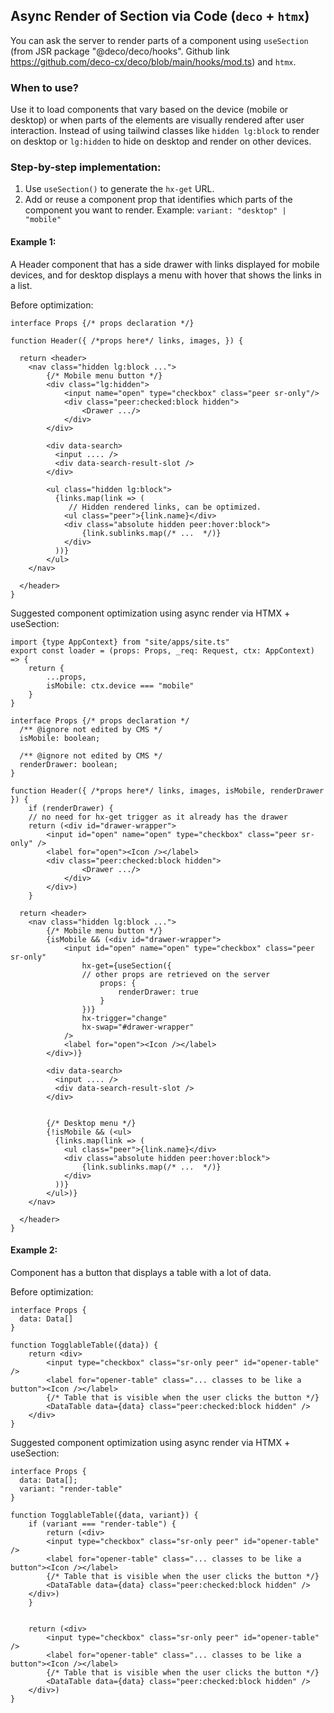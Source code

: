 ## Async Render of Section via Code (`deco` + `htmx`)

You can ask the server to render parts of a component using `useSection` (from JSR package "@deco/deco/hooks". Github link https://github.com/deco-cx/deco/blob/main/hooks/mod.ts) and `htmx`.

### When to use?

Use it to load components that vary based on the device (mobile or desktop) or when parts of the elements are visually rendered after user interaction. Instead of using tailwind classes like `hidden lg:block` to render on desktop or `lg:hidden` to hide on desktop and render on other devices.

### Step-by-step implementation:

1. Use `useSection()` to generate the `hx-get` URL.
2. Add or reuse a component prop that identifies which parts of the component you want to render. Example: `variant: "desktop" | "mobile"`

#### Example 1:
A Header component that has a side drawer with links displayed for mobile devices, and for desktop displays a menu with hover that shows the links in a list.

Before optimization:

```tsx
interface Props {/* props declaration */}

function Header({ /*props here*/ links, images, }) {

  return <header>
	<nav class="hidden lg:block ...">
		{/* Mobile menu button */}
		<div class="lg:hidden">
			<input name="open" type="checkbox" class="peer sr-only"/>
			<div class="peer:checked:block hidden">
				<Drawer .../>
			</div>
		</div>

		<div data-search>
		  <input .... />
		  <div data-search-result-slot />
		</div>

		<ul class="hidden lg:block">
		  {links.map(link => (
		     // Hidden rendered links, can be optimized.
			<ul class="peer">{link.name}</div>
			<div class="absolute hidden peer:hover:block">
				{link.sublinks.map(/* ...  */)}
			</div>
		  ))}
		</ul>
	</nav>

  </header>
}
```

Suggested component optimization using async render via HTMX + useSection:

```tsx
import {type AppContext} from "site/apps/site.ts"
export const loader = (props: Props, _req: Request, ctx: AppContext) => {
	return {
		...props,
		isMobile: ctx.device === "mobile"
	}
}

interface Props {/* props declaration */
  /** @ignore not edited by CMS */
  isMobile: boolean;

  /** @ignore not edited by CMS */
  renderDrawer: boolean;
}

function Header({ /*props here*/ links, images, isMobile, renderDrawer }) {
	if (renderDrawer) {
	// no need for hx-get trigger as it already has the drawer
	return (<div id="drawer-wrapper">
		<input id="open" name="open" type="checkbox" class="peer sr-only" />
		<label for="open"><Icon /></label>
		<div class="peer:checked:block hidden">
				<Drawer .../>
			</div>
		</div>)
	}

  return <header>
	<nav class="hidden lg:block ...">
		{/* Mobile menu button */}
		{isMobile && (<div id="drawer-wrapper">
			<input id="open" name="open" type="checkbox" class="peer sr-only" 
				hx-get={useSection({
				// other props are retrieved on the server
					props: {
						renderDrawer: true
					}
				})}
				hx-trigger="change"
				hx-swap="#drawer-wrapper"
			/>
			<label for="open"><Icon /></label>
		</div>)}

		<div data-search>
		  <input .... />
		  <div data-search-result-slot />
		</div>


		{/* Desktop menu */}
		{!isMobile && (<ul>
		  {links.map(link => (
			<ul class="peer">{link.name}</div>
			<div class="absolute hidden peer:hover:block">
				{link.sublinks.map(/* ...  */)}
			</div>
		  ))}
		</ul>)}
	</nav>

  </header>
}
```


#### Example 2:
Component has a button that displays a table with a lot of data.

Before optimization:

```tsx
interface Props {
  data: Data[]
}

function TogglableTable({data}) {
	return <div>
		<input type="checkbox" class="sr-only peer" id="opener-table" />
		<label for="opener-table" class="... classes to be like a button"><Icon /></label>
		{/* Table that is visible when the user clicks the button */}
		<DataTable data={data} class="peer:checked:block hidden" />
	</div>
}
```


Suggested component optimization using async render via HTMX + useSection:

```tsx
interface Props {
  data: Data[];
  variant: "render-table"
}

function TogglableTable({data, variant}) {
	if (variant === "render-table") {
		return (<div>
		<input type="checkbox" class="sr-only peer" id="opener-table" />
		<label for="opener-table" class="... classes to be like a button"><Icon /></label>
		{/* Table that is visible when the user clicks the button */}
		<DataTable data={data} class="peer:checked:block hidden" />
	</div>)
	}
	

	return (<div>
		<input type="checkbox" class="sr-only peer" id="opener-table" />
		<label for="opener-table" class="... classes to be like a button"><Icon /></label>
		{/* Table that is visible when the user clicks the button */}
		<DataTable data={data} class="peer:checked:block hidden" />
	</div>)
}
```

